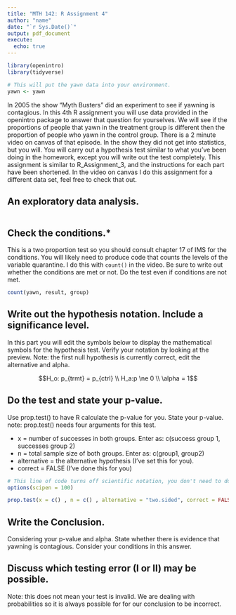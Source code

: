 ```yaml
---
title: "MTH 142: R Assignment 4"
author: "name"
date: "`r Sys.Date()`"
output: pdf_document
execute: 
  echo: true
---
```


```r
library(openintro)
library(tidyverse)

# This will put the yawn data into your environment. 
yawn <- yawn
```

In 2005 the show "Myth Busters" did an experiment to see if yawning is contagious. In this 4th R assignment you will use data provided in the openintro package to answer that question for yourselves. We will see if the proportions of people that yawn in the treatment group is different then the proportion of people who yawn in the control group. There is a 2 minute video on canvas of that episode. In the show they did not get into statistics, but you will. You will carry out a hypothesis test similar to what you've been doing in the homework, except you will write out the test completely. This assignment is similar to R_Assignment_3, and the instructions for each part have been shortened. In the video on canvas I do this assignment for a different data set, feel free to check that out. 


## An exploratory data analysis.
    
```r


```

    
## Check the conditions.*

This is a two proportion test so you should consult chapter 17 of IMS for the conditions. You will likely need to produce code that counts the levels  of the variable quarantine. I do this with `count()` in the video. Be sure to write out whether the conditions are met or not. Do the test even if conditions are not met. 

```r
count(yawn, result, group)
```


## Write out the hypothesis notation. Include a significance level.

In this part you will edit the symbols below to display the mathematical symbols for the hypothesis test. Verify your notation by looking at the preview. Note: the first null hypothesis is currently correct, edit the alternative and alpha. 

$$H_o: p_{trmt} = p_{ctrl} \\ H_a:p \ne 0 \\ \alpha = 1$$

## Do the test and state your p-value.
    
Use prop.test() to have R calculate the p-value for you. State your p-value.
note: prop.test() needs four arguments for this test. 

-   x = number of successes in both groups. Enter as: c(success group 1, successes group 2)
-   n = total sample size of both groups. Enter as:  c(group1, group2)
-   alternative = the alternative hypothesis (I've set this for you). 
-   correct = FALSE (I've done this for you)
  
```r
# This line of code turns off scientific notation, you don't need to do anything with it. 
options(scipen = 100)

prop.test(x = c() , n = c() , alternative = "two.sided", correct = FALSE)

```

## Write the Conclusion.

Considering your p-value and alpha. State whether there is evidence that yawning is contagious. Consider your conditions in this answer. 


## Discuss which testing error (I or II) may be possible.

Note: this does not mean your test is invalid. We are dealing with probabilities so it is always possible for for our conclusion to be incorrect. 
